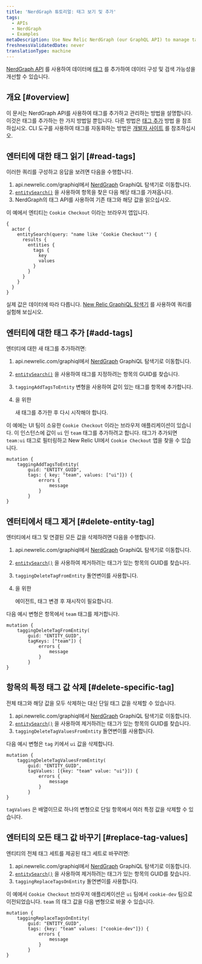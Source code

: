 ```yaml
---
title: 'NerdGraph 튜토리얼: 태그 보기 및 추가'
tags:
  - APIs
  - NerdGraph
  - Examples
metaDescription: Use New Relic NerdGraph (our GraphQL API) to manage tags attached to your entities.
freshnessValidatedDate: never
translationType: machine
---
```


[NerdGraph API](/docs/apis/nerdgraph/get-started/introduction-new-relic-nerdgraph) 를 사용하여 데이터에 [태그](/docs/new-relic-one/use-new-relic-one/core-concepts/tagging-use-tags-organize-group-what-you-monitor) 를 추가하여 데이터 구성 및 검색 가능성을 개선할 수 있습니다.

## 개요 [#overview]

이 문서는 NerdGraph API를 사용하여 태그를 추가하고 관리하는 방법을 설명합니다. 이것은 태그를 추가하는 한 가지 방법일 뿐입니다. 다른 방법은 [태그 추가](/docs/new-relic-one/use-new-relic-one/core-concepts/use-tags-help-organize-find-your-data/#tag-sources) 방법 을 참조하십시오. CLI 도구를 사용하여 태그를 자동화하는 방법은 [개발자 사이트](https://developer.newrelic.com/automate-workflows/5-mins-tag-resources/) 를 참조하십시오.

## 엔터티에 대한 태그 읽기 [#read-tags]

이러한 쿼리를 구성하고 응답을 보려면 다음을 수행합니다.

1. api.newrelic.com/graphiql에서 [NerdGraph](https://api.newrelic.com/graphiql) GraphiQL 탐색기로 이동합니다.
2. [`entitySearch()`](/docs/apis/graphql-api/tutorials/use-new-relic-graphql-api-query-entities#search-entity) 을 사용하여 항목을 찾은 다음 해당 태그를 가져옵니다.
3. NerdGraph의 태그 API를 사용하여 기존 태그와 해당 값을 읽으십시오.

이 예에서 엔티티는 `Cookie Checkout` 이라는 브라우저 앱입니다.

```
{
  actor {
    entitySearch(query: "name like 'Cookie Checkout'") {
      results {
        entities {
          tags {
            key
            values
          }
        }
      }
    }
  }
}
```

실제 값은 데이터에 따라 다릅니다. [New Relic GraphiQL 탐색기](https://api.newrelic.com/graphiql) 를 사용하여 쿼리를 실험해 보십시오.

## 엔터티에 대한 태그 추가 [#add-tags]

엔터티에 대한 새 태그를 추가하려면:

1. api.newrelic.com/graphiql에서 [NerdGraph](https://api.newrelic.com/graphiql) GraphiQL 탐색기로 이동합니다.

2. [`entitySearch()`](/docs/apis/graphql-api/tutorials/use-new-relic-graphql-api-query-entities#search-entity) 을 사용하여 태그를 지정하려는 항목의 GUID를 찾습니다.

3. `taggingAddTagsToEntity` 변형을 사용하여 값이 있는 태그를 항목에 추가합니다.

4. 을 위한

   <InlinePopover type="apm"/>

   새 태그를 추가한 후 다시 시작해야 합니다.

이 예에는 UI 팀이 소유한 `Cookie Checkout` 이라는 브라우저 애플리케이션이 있습니다. 이 인스턴스에 값이 `ui` 인 `team` 태그를 추가하려고 합니다. 태그가 추가되면 `team:ui` 태그로 필터링하고 New Relic UI에서 `Cookie Checkout` 앱을 찾을 수 있습니다.

```
mutation {
    taggingAddTagsToEntity(
        guid: "ENTITY_GUID",
        tags: { key: "team", values: ["ui"]}) {
            errors {
                message
            }
        }
}
```

## 엔터티에서 태그 제거 [#delete-entity-tag]

엔터티에서 태그 및 연결된 모든 값을 삭제하려면 다음을 수행합니다.

1. api.newrelic.com/graphiql에서 [NerdGraph](https://api.newrelic.com/graphiql) GraphiQL 탐색기로 이동합니다.

2. [`entitySearch()`](/docs/apis/graphql-api/tutorials/use-new-relic-graphql-api-query-entities#search-entity) 을 사용하여 제거하려는 태그가 있는 항목의 GUID를 찾습니다.

3. `taggingDeleteTagFromEntity` 돌연변이를 사용합니다.

4. 을 위한

   <InlinePopover type="apm"/>

   에이전트, 태그 변경 후 재시작이 필요합니다.

다음 예시 변형은 항목에서 `team` 태그를 제거합니다.

```
mutation {
    taggingDeleteTagFromEntity(
        guid: "ENTITY_GUID",
        tagKeys: ["team"]) {
            errors {
                message
            }
        }
}
```

## 항목의 특정 태그 값 삭제 [#delete-specific-tag]

전체 태그와 해당 값을 모두 삭제하는 대신 단일 태그 값을 삭제할 수 있습니다.

1. api.newrelic.com/graphiql에서 [NerdGraph](https://api.newrelic.com/graphiql) GraphiQL 탐색기로 이동합니다.
2. [`entitySearch()`](/docs/apis/graphql-api/tutorials/use-new-relic-graphql-api-query-entities#search-entity) 을 사용하여 제거하려는 태그가 있는 항목의 GUID를 찾습니다.
3. `taggingDeleteTagValuesFromEntity` 돌연변이를 사용합니다.

다음 예시 변형은 `tag` 키에서 `ui` 값을 삭제합니다.

```
mutation {
    taggingDeleteTagValuesFromEntity(
        guid: "ENTITY_GUID",
        tagValues: [{key: "team" value: "ui"}]) {
            errors {
                message
            }
        }
}
```

`tagValues` 은 배열이므로 하나의 변형으로 단일 항목에서 여러 특정 값을 삭제할 수 있습니다.

## 엔터티의 모든 태그 값 바꾸기 [#replace-tag-values]

엔티티의 전체 태그 세트를 제공된 태그 세트로 바꾸려면:

1. api.newrelic.com/graphiql에서 [NerdGraph](https://api.newrelic.com/graphiql) GraphiQL 탐색기로 이동합니다.
2. [`entitySearch()`](/docs/apis/graphql-api/tutorials/use-new-relic-graphql-api-query-entities#search-entity) 을 사용하여 제거하려는 태그가 있는 항목의 GUID를 찾습니다.
3. `taggingReplaceTagsOnEntity` 돌연변이를 사용합니다.

이 예에서 `Cookie Checkout` 브라우저 애플리케이션은 `ui` 팀에서 `cookie-dev` 팀으로 이전되었습니다. `team` 의 태그 값을 다음 변형으로 바꿀 수 있습니다.

```
mutation {
    taggingReplaceTagsOnEntity(
        guid: "ENTITY_GUID",
        tags: {key: "team" values: ["cookie-dev"]}) {
            errors {
                message
            }
        }
}
```
